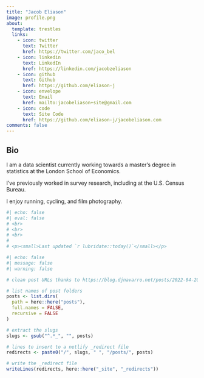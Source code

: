 ```yaml
---
title: "Jacob Eliason"
image: profile.png
about:
  template: trestles
  links:
    - icon: twitter
      text: Twitter
      href: https://twitter.com/jaco_bel
    - icon: linkedin
      text: LinkedIn
      href: https://linkedin.com/jacobzeliason
    - icon: github
      text: Github
      href: https://github.com/eliason-j
    - icon: envelope
      text: Email
      href: mailto:jacobeliason+site@gmail.com
    - icon: code
      text: Site Code
      href: https://github.com/eliason-j/jacobeliason.com
comments: false
---
```


## Bio

I am a data scientist currently working towards a master’s degree in statistics at the London School of Economics.

I’ve previously worked in survey research, including at the U.S. Census Bureau.

I enjoy running, cycling, and film photography.

```r
#| echo: false
#| eval: false
# <br>
# <br>
# <br>
# 
# <p><small>Last updated `r lubridate::today()`</small></p>
```

```r
#| echo: false
#| message: false
#| warning: false

# clean post URLs thanks to https://blog.djnavarro.net/posts/2022-04-20_porting-to-quarto/#netlify-redirects

# list names of post folders
posts <- list.dirs(
  path = here::here("posts"),
  full.names = FALSE,
  recursive = FALSE
)

# extract the slugs
slugs <- gsub("^.*_", "", posts)

# lines to insert to a netlify _redirect file
redirects <- paste0("/", slugs, " ", "/posts/", posts)

# write the _redirect file
writeLines(redirects, here::here("_site", "_redirects"))
```

